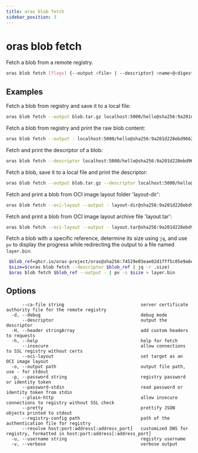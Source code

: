 ```yaml
---
title: oras blob fetch
sidebar_position: 3
---
```


# oras blob fetch

Fetch a blob from a remote registry.

```bash
oras blob fetch [flags] {--output <file> | --descriptor} <name>@<digest>
```

## Examples

Fetch a blob from registry and save it to a local file:

```bash
oras blob fetch --output blob.tar.gz localhost:5000/hello@sha256:9a201d228ebd966211f7d1131be19f152be428bd373a92071c71d8deaf83b3e5
```

Fetch a blob from registry and print the raw blob content:

```bash
oras blob fetch --output - localhost:5000/hello@sha256:9a201d228ebd966211f7d1131be19f152be428bd373a92071c71d8deaf83b3e5
```

Fetch and print the descriptor of a blob:

```bash
oras blob fetch --descriptor localhost:5000/hello@sha256:9a201d228ebd966211f7d1131be19f152be428bd373a92071c71d8deaf83b3e5
```

Fetch a blob, save it to a local file and print the descriptor:

```bash
oras blob fetch --output blob.tar.gz --descriptor localhost:5000/hello@sha256:9a201d228ebd966211f7d1131be19f152be428bd373a92071c71d8deaf83b3e5
```

Fetch and print a blob from OCI image layout folder 'layout-dir':

```bash
oras blob fetch --oci-layout --output - layout-dir@sha256:9a201d228ebd966211f7d1131be19f152be428bd373a92071c71d8deaf83b3e5
```

Fetch and print a blob from OCI image layout archive file 'layout.tar':

```bash
oras blob fetch --oci-layout --output - layout.tar@sha256:9a201d228ebd966211f7d1131be19f152be428bd373a92071c71d8deaf83b3e5
```

Fetch a blob with a specific reference, determine its size using `jq`, and use `pv` to display the progress while redirecting the output to a file named `layer.bin`:

```bash
 $blob_ref=ghcr.io/oras-project/oras@sha256:74529e03eae02d1fff5c05e9a6ec2089e1f5ae96421169c29a7c165346e042e4
 $size=$(oras blob fetch --descriptor $blob_ref | jq -r .size)
 $oras blob fetch $blob_ref --output - | pv -s $size > layer.bin
```

## Options

```
      --ca-file string                             server certificate authority file for the remote registry
  -d, --debug                                      debug mode
      --descriptor                                 output the descriptor
  -H, --header stringArray                         add custom headers to requests
  -h, --help                                       help for fetch
      --insecure                                   allow connections to SSL registry without certs
      --oci-layout                                 set target as an OCI image layout
  -o, --output path                                output file path, use - for stdout
  -p, --password string                            registry password or identity token
      --password-stdin                             read password or identity token from stdin
      --plain-http                                 allow insecure connections to registry without SSL check
      --pretty                                     prettify JSON objects printed to stdout
      --registry-config path                       path of the authentication file for registry
      --resolve host:port:address[:address_port]   customized DNS for registry, formatted in host:port:address[:address_port]
  -u, --username string                            registry username
  -v, --verbose                                    verbose output
```
